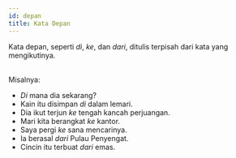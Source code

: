 ```yaml
---
id: depan
title: Kata Depan
---
```


<div style={{ padding: '20px', color: 'black', backgroundColor: '#dbfaf4' }}>
Kata depan, seperti <i>di</i>, <i>ke</i>, dan <i>dari</i>, ditulis terpisah dari kata yang mengikutinya.
</div>
<br />

Misalnya:

- *Di* mana dia sekarang?
- Kain itu disimpan *di* dalam lemari.
- Dia ikut terjun *ke* tengah kancah perjuangan.
- Mari kita berangkat *ke* kantor.
- Saya pergi *ke* sana mencarinya.
- Ia berasal *dari* Pulau Penyengat.
- Cincin itu terbuat *dari* emas.
